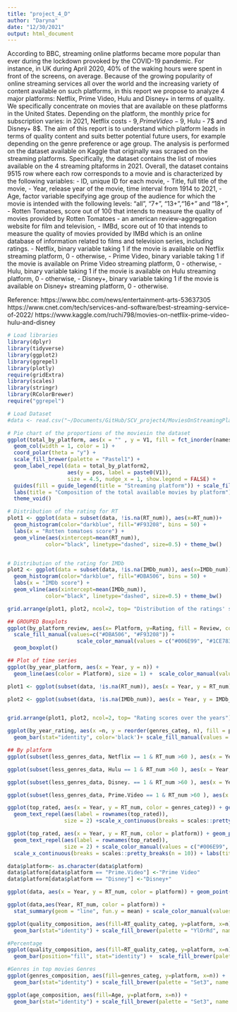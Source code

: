 ```yaml
---
title: "project_4_D"
author: "Daryna"
date: "12/30/2021"
output: html_document
---
```


According to BBC, streaming online platforms became more popular than ever during the lockdown provoked by the COVID-19 pandemic. For instance, in UK during April 2020, 40% of the waking hours were spent in front of the screens, on average. Because of the growing popularity of online streaming services all over the world and the increasing variety of content available on such platforms, in this report we propose to analyze 4 major platforms: Netflix, Prime Video, Hulu and Disney+ in terms of quality. We specifically concentrate on movies that are available on these platforms in the United States. Depending on the platform, the monthly price for subscription varies: in 2021, Netflix costs - 9$, Prime Video - 9$, Hulu - 7$ and Disney+ 8$. The aim of this report is to understand which platform leads in terms of quality content and suits better potential future users, for example depending on the genre preference or age group. 
The analysis is performed on the dataset available on Kaggle that originally was scraped on the streaming platforms. Specifically, the dataset contains the list of movies available on the 4 streaming pltaforms in 2021. Overall, the dataset contains 9515 row where each row corresponds to a movie and is characterized by the following variables: 
- ID, unique ID for each movie,
- Title, full title of the movie, 
- Year, release year of the movie, time interval from 1914 to 2021,
- Age, factor variable specifying age group of the audience for which the movie is intended with the following levels: "all", "7+", "13+","16+" and "18+",
- Rotten Tomatoes, score out of 100 that intends to measure the quality of movies provided by Rotten Tomatoes - an american review-aggregation website for film and television,
- IMBd, score out of 10 that intends to measure the quality of movies provided by IMBd which is an online database of information related to films and television series, including ratings.
- Netflix, binary variable taking 1 if the movie is available on Netflix streaming platform, 0 - otherwise,
- Prime Video, binary variable taking 1 if the movie is available on Prime Video streaming platform, 0 - otherwise,
- Hulu, binary variable taking 1 if the movie is available on Hulu streaming platform, 0 - otherwise,
- Disney+, binary variable taking 1 if the movie is available on Disney+ streaming platform, 0 - otherwise.


Reference:
https://www.bbc.com/news/entertainment-arts-53637305
https://www.cnet.com/tech/services-and-software/best-streaming-service-of-2022/
https://www.kaggle.com/ruchi798/movies-on-netflix-prime-video-hulu-and-disney

```r
# Load libraries
library(dplyr)
library(tidyverse)
library(ggplot2)
library(ggrepel)
library(plotly)
require(gridExtra)
library(scales)
library(stringr)
library(RColorBrewer)
require("ggrepel")
```

```r
# Load Dataset
#data <- read.csv("~/Documents/GitHub/SCV_project4/MoviesOnStreamingPlatforms_updated.csv")
```

```r
# Pie chart of the proportions of the moviesin the dataset
ggplot(total_by_platform, aes(x = "" , y = V1, fill = fct_inorder(names))) +
  geom_col(width = 1, color = 1) +
  coord_polar(theta = "y") +
  scale_fill_brewer(palette = "Pastel1") +
  geom_label_repel(data = total_by_platform2,
                   aes(y = pos, label = paste0(V1)),
                   size = 4.5, nudge_x = 1, show.legend = FALSE) +
  guides(fill = guide_legend(title = "Streaming platform")) + scale_fill_manual(values=c("#E50914", "#00A8E1", "#1CE783", "#006E99")) +
  labs(title = "Composition of the total available movies by platform") +
  theme_void()
```



```r
# Distribution of the rating for RT  
plot1 <- ggplot(data = subset(data, !is.na(RT_num)), aes(x=RT_num))+
  geom_histogram(color="darkblue", fill="#F93208", bins = 50) + 
  labs(x = "Rotten tomatoes score") + 
  geom_vline(aes(xintercept=mean(RT_num)),
            color="black", linetype="dashed", size=0.5) + theme_bw()


# Distribution of the rating for IMDb 
plot2 <- ggplot(data = subset(data, !is.na(IMDb_num)), aes(x=IMDb_num))+
  geom_histogram(color="darkblue", fill="#DBA506", bins = 50) + 
  labs(x = "IMDb score") +
  geom_vline(aes(xintercept=mean(IMDb_num)),
            color="black", linetype="dashed", size=0.5) + theme_bw()

grid.arrange(plot1, plot2, ncol=2, top= "Distribution of the ratings' scores")
```


```r
## GROUPED Boxplots
ggplot(by_platform_review, aes(x= Platform, y=Rating, fill = Review, color  = Platform)) + 
  scale_fill_manual(values=c("#DBA506", "#F93208")) + 
                      scale_color_manual(values = c("#006E99", "#1CE783","#E50914", "#00A8E1")) + theme_bw() + labs(title = "Distribution of scores by platform") + 
  geom_boxplot()
```

```r
## Plot of time series
ggplot(by_year_platform, aes(x = Year, y = n)) + 
  geom_line(aes(color = Platform), size = 1) +  scale_color_manual(values = c("#006E99", "#1CE783","#E50914", "#00A8E1")) + scale_x_continuous(breaks = scales::pretty_breaks(n = 10))+ scale_y_continuous(breaks = scales::pretty_breaks(n = 5)) + labs(title = "Number of movies available by platform depending on the release year", y = "Count") +theme_bw()
```


```r
plot1 <- ggplot(subset(data, !is.na(RT_num)), aes(x = Year, y = RT_num)) + geom_point(alpha = 0.3, color =  "#F93208") + geom_smooth(method = "lm") + scale_x_continuous(breaks = scales::pretty_breaks(n = 5)) + labs(y = "Rotten Tomatoes score")+ theme_bw()

plot2 <- ggplot(subset(data, !is.na(IMDb_num)), aes(x = Year, y = IMDb_num)) + geom_point(alpha = 0.5, color = "#DBA506") + geom_smooth(method = "lm") + scale_x_continuous(breaks = scales::pretty_breaks(n = 5)) + labs(y = "IMDb score")  + theme_bw()


grid.arrange(plot1, plot2, ncol=2, top= "Rating scores over the years")
```

```r
ggplot(by_year_rating, aes(x =n, y = reorder(genres_categ, n), fill = platform)) + 
  geom_bar(stat="identity", color='black')+ scale_fill_manual(values = c("#006E99", "#1CE783","#E50914", "#00A8E1"), name="Streaming platform") + labs(title = "Number of movies by genre depending on the platform", y = "Genre", x = "Number of movies") + theme_bw()
```


```r
## By platform
ggplot(subset(less_genres_data, Netflix == 1 & RT_num >60 ), aes(x = Year, y = RT_num, color = genres_categ)) + geom_point( alpha = 0.5, size = 1.5) + scale_color_brewer(palette = "Set1", name= "Genre") + labs(title = "Well rated Netflix movies by release year and genre", y = "Rotten Tomatoes score")+  scale_x_continuous(breaks = scales::pretty_breaks(n = 10)) + theme_bw()
```
```r
ggplot(subset(less_genres_data, Hulu == 1 & RT_num >60 ), aes(x = Year, y = RT_num, color = genres_categ)) + geom_point( alpha = 0.5, size = 1.5) + scale_color_brewer(palette = "Set1", name ="Genre") + labs(title = "Well rated Hulu movies by release year and genre", y = "Rotten Tomatoes score")+  scale_x_continuous(breaks = scales::pretty_breaks(n = 10)) + theme_bw()
```

```r
ggplot(subset(less_genres_data, Disney. == 1 & RT_num >60 ), aes(x = Year, y = RT_num, color = genres_categ)) + geom_point( alpha = 0.5, size = 1.5) + scale_color_brewer(palette = "Set1", name ="Genre") + labs(title = "Well rated Disney+ movies by release year and genre", y = "Rotten Tomatoes score")+  scale_x_continuous(breaks = scales::pretty_breaks(n = 10)) + theme_bw()
```


```r
ggplot(subset(less_genres_data, Prime.Video == 1 & RT_num >60 ), aes(x = Year, y = RT_num, color = genres_categ)) + geom_point( alpha = 0.5, size = 1.5) + scale_color_brewer(palette = "Set1", name ="Genre") + labs(title = "Well rated Prime Video movies by release year and genre", y = "Rotten Tomatoes score")+  scale_x_continuous(breaks = scales::pretty_breaks(n = 10)) + theme_bw()
```

```r
ggplot(top_rated, aes(x = Year, y = RT_num, color = genres_categ)) + geom_point( alpha = 0.5, size = 1) + 
  geom_text_repel(aes(label = rownames(top_rated)),
                  size = 2) +scale_x_continuous(breaks = scales::pretty_breaks(n = 10)) + scale_color_brewer(palette = "Set2",  name ="Genre") + labs(title = "Titles of the top rated movies by release year and genre", y = "Rotten Tomatoes score") +theme_bw()
```


```r
ggplot(top_rated, aes(x = Year, y = RT_num, color = platform)) + geom_point( alpha = 0.5, size = 1) + 
  geom_text_repel(aes(label = rownames(top_rated)),
                  size = 2) + scale_color_manual(values = c("#006E99", "#1CE783","#E50914", "#00A8E1"),  name ="Streaming Platform") +
  scale_x_continuous(breaks = scales::pretty_breaks(n = 10)) + labs(title = "Titles of the top rated movies by release year and platform", y = "Rotten Tomatoes score")  + theme_bw()

```


```r
data$platform<- as.character(data$platform)
data$platform[data$platform == "Prime.Video"] <-"Prime Video"
data$platform[data$platform == "Disney"] <-"Disney+"

ggplot(data, aes(x = Year, y = RT_num, color = platform)) + geom_point( alpha = 0.3, size = 1) + scale_color_manual(values = c("#006E99", "#1CE783","#E50914", "#00A8E1"), name= "Streaming Platform") + scale_x_continuous(breaks = scales::pretty_breaks(n = 10)) + scale_y_continuous(breaks = scales::pretty_breaks(n = 10)) + labs(title = "Rotten Tomatoes score by year and platform", y = "Rotten Tomatoes score") + theme_bw()
```

```r
ggplot(data,aes(Year, RT_num, color = platform)) +
  stat_summary(geom = "line", fun.y = mean) + scale_color_manual(values = c("#006E99", "#1CE783","#E50914", "#00A8E1"), name= "Streaming Platform") + scale_x_continuous(breaks = scales::pretty_breaks(n = 10)) + scale_y_continuous(breaks = scales::pretty_breaks(n = 10)) + labs(title = "Average rotten Tomatoes score by release year and platform", y = "Score") + theme_bw()

```


```r
ggplot(quality_composition, aes(fill=RT_quality_categ, y=platform, x=n)) + 
  geom_bar(stat="identity") + scale_fill_brewer(palette = "YlOrRd", name ="Quality",  direction=-1) + scale_x_continuous(breaks = scales::pretty_breaks(n = 10)) + labs(title = "Composition by quality of movies by platform (Rotten tomatoes)", y = "Platform", x = "Number of movies")+ theme_bw()

```


```r
#Percentage 
ggplot(quality_composition, aes(fill=RT_quality_categ, y=platform, x=n)) + 
  geom_bar(position="fill", stat="identity") +  scale_fill_brewer(palette = "YlOrRd", name ="Quality",  direction=-1) + scale_x_continuous(breaks = scales::pretty_breaks(n = 10)) +  labs(title = "Composition by quality of movies by platform (Rotten tomatoes)", y = "Platform", x = "Proportion of movies") + theme_bw()
```


```r
#Genres in top movies Genres
ggplot(genres_composition, aes(fill=genres_categ, y=platform, x=n)) + 
  geom_bar(stat="identity") + scale_fill_brewer(palette = "Set3", name ="Quality",  direction=-1) + scale_x_continuous(breaks = scales::pretty_breaks(n = 10)) + labs(title = "Composition by genres of top rated movies by platform", subtitle = "Rotten tomatoes, rating 80/100and higher", y = "Platform", x = "Number of movies")+ theme_bw()

```

```r
ggplot(age_composition, aes(fill=Age, y=platform, x=n)) + 
  geom_bar(stat="identity") + scale_fill_brewer(palette = "Set3", name ="Quality",  direction=-1) + scale_x_continuous(breaks = scales::pretty_breaks(n = 10)) + labs(title = "Composition by age groups of top rated movies by platform",subtitle = "Based on rotten tomatoes score, rating 80/100 and higher", y = "Platform", x = "Number of movies")+ theme_bw()
```

